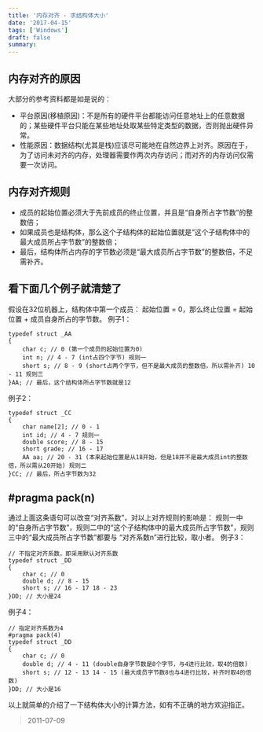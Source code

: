 ```yaml
---
title: '内存对齐 - 求结构体大小'
date: '2017-04-15'
tags: ['Windows']
draft: false
summary: 
---
```


## 内存对齐的原因
大部分的参考资料都是如是说的：
* 平台原因(移植原因)：不是所有的硬件平台都能访问任意地址上的任意数据的；某些硬件平台只能在某些地址处取某些特定类型的数据，否则抛出硬件异常。
* 性能原因：数据结构(尤其是栈)应该尽可能地在自然边界上对齐。原因在于，为了访问未对齐的内存，处理器需要作两次内存访问；而对齐的内存访问仅需要一次访问。

## 内存对齐规则
* 成员的起始位置必须大于先前成员的终止位置，并且是“自身所占字节数”的整数倍；
* 如果成员也是结构体，那么这个子结构体的起始位置就是“这个子结构体中的最大成员所占字节数”的整数倍；
* 最后，结构体所占内存的字节数必须是“最大成员所占字节数”的整数倍，不足需补齐。

## 看下面几个例子就清楚了
假设在32位机器上，结构体中第一个成员：
起始位置 = 0，那么终止位置 = 起始位置 + 成员自身所占的字节数。
例子1：
```
typedef struct _AA
{
	char c; // 0 (第一个成员的起始位置为0)
	int n; // 4 - 7 (int占四个字节) 规则一
	short s; // 8 - 9 (short占两个字节，但不是最大成员的整数倍，所以需补齐) 10 - 11 规则三
}AA; // 最后，这个结构体所占字节数就是12
```
例子2：
```
typedef struct _CC
{
	char name[2]; // 0 - 1
	int id; // 4 - 7 规则一
	double score; // 8 - 15
	short grade; // 16 - 17
	AA aa; // 20 - 31 (本来起始位置是从18开始，但是18并不是最大成员int的整数倍，所以需从20开始) 规则二
}CC; // 最后，所占字节数为32
```

## #pragma pack(n)
通过上面这条语句可以改变“对齐系数”，对以上对齐规则的影响是：
规则一中的“自身所占字节数”，规则二中的“这个子结构体中的最大成员所占字节数”，规则三中的“最大成员所占字节数”都要与
“对齐系数n”进行比较，取小者。
例子3：
```
// 不指定对齐系数，即采用默认对齐系数
typedef struct _DD
{
	char c; // 0
	double d; // 8 - 15
	short s; // 16 - 17 18 - 23
}DD; // 大小是24
```

例子4：
```
// 指定对齐系数为4
#pragma pack(4)
typedef struct _DD
{
	char c; // 0
	double d; // 4 - 11 (double自身字节数是8个字节，与4进行比较，取4的倍数)
	short s; // 12 - 13 14 - 15 (最大成员字节数8也与4进行比较，补齐时取4的倍数)
}DD; // 大小是16
```
以上就简单的介绍了一下结构体大小的计算方法，如有不正确的地方欢迎指正。

> 2011-07-09